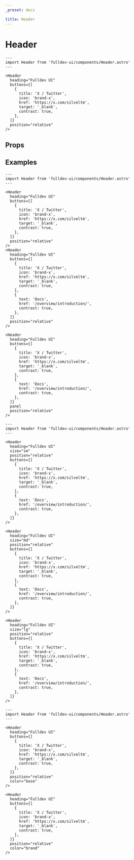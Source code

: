 ```yaml
---
_preset: docs

title: Header
---
```


# Header


```astro live
---
import Header from 'fulldev-ui/components/Header.astro'
---

<Header
  heading="Fulldev UI"
  buttons={[
    {
      title: 'X / Twitter',
      icon: 'brand-x',
      href: 'https://x.com/silveltm',
      target: '_blank',
      contrast: true,
    },
  ]}
  position="relative"
/>
```

## Props

<PropsTable />

## Examples

```astro live
---
import Header from 'fulldev-ui/components/Header.astro'
---

<Header
  heading="Fulldev UI"
  buttons={[
    {
      title: 'X / Twitter',
      icon: 'brand-x',
      href: 'https://x.com/silveltm',
      target: '_blank',
      contrast: true,
    },
  ]}
  position="relative"
/>
<Header
  heading="Fulldev UI"
  buttons={[
    {
      title: 'X / Twitter',
      icon: 'brand-x',
      href: 'https://x.com/silveltm',
      target: '_blank',
      contrast: true,
    },
    {
      text: 'Docs',
      href: '/overview/introduction/',
      contrast: true,
    },
  ]}
  position="relative"
/>

<Header
  heading="Fulldev UI"
  buttons={[
    {
      title: 'X / Twitter',
      icon: 'brand-x',
      href: 'https://x.com/silveltm',
      target: '_blank',
      contrast: true,
    },
    {
      text: 'Docs',
      href: '/overview/introduction/',
      contrast: true,
    },
  ]}
  panel
  position="relative"
/>
```

```astro live
---
import Header from 'fulldev-ui/components/Header.astro'
---

<Header
  heading="Fulldev UI"
  size="sm"
  position="relative"
  buttons={[
    {
      title: 'X / Twitter',
      icon: 'brand-x',
      href: 'https://x.com/silveltm',
      target: '_blank',
      contrast: true,
    },
    {
      text: 'Docs',
      href: '/overview/introduction/',
      contrast: true,
    },
  ]}
/>

<Header
  heading="Fulldev UI"
  size="md"
  position="relative"
  buttons={[
    {
      title: 'X / Twitter',
      icon: 'brand-x',
      href: 'https://x.com/silveltm',
      target: '_blank',
      contrast: true,
    },
    {
      text: 'Docs',
      href: '/overview/introduction/',
      contrast: true,
    },
  ]}
/>

<Header
  heading="Fulldev UI"
  size="lg"
  position="relative"
  buttons={[
    {
      title: 'X / Twitter',
      icon: 'brand-x',
      href: 'https://x.com/silveltm',
      target: '_blank',
      contrast: true,
    },
    {
      text: 'Docs',
      href: '/overview/introduction/',
      contrast: true,
    },
  ]}
/>
```

```astro live
---
import Header from 'fulldev-ui/components/Header.astro'
---

<Header
  heading="Fulldev UI"
  buttons={[
    {
      title: 'X / Twitter',
      icon: 'brand-x',
      href: 'https://x.com/silveltm',
      target: '_blank',
      contrast: true,
    },
  ]}
  position="relative"
  color="base"
/>

<Header
  heading="Fulldev UI"
  buttons={[
    {
      title: 'X / Twitter',
      icon: 'brand-x',
      href: 'https://x.com/silveltm',
      target: '_blank',
      contrast: true,
    },
  ]}
  position="relative"
  color="brand"
/>
```
